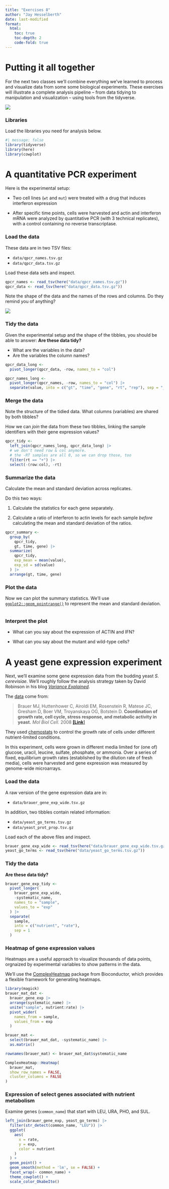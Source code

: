 ```yaml
---
title: "Exercises 8"
author: "Jay Hesselberth"
date: last-modified
format:
  html:
    toc: true
    toc-depth: 2
    code-fold: true
---
```


# Putting it all together

For the next two classes we'll combine everything we've learned to process and visualize data from some some biological experiments. These exercises will illustrate a complete analysis pipeline -- from data tidying to manipulation and visualization -- using tools from the tidyverse.

![](../img/tidy-workflow.png)

### Libraries

Load the libraries you need for analysis below.

```r
#| message: false
library(tidyverse)
library(here)
library(cowplot)
```

# A quantitative PCR experiment

Here is the experimental setup:

-   Two cell lines (`wt` and `mut`) were treated with a drug that induces interferon expression

-   After specific time points, cells were harvested and actin and interferon mRNA were analyzed by quantitative PCR (with 3 technical replicates), with a control containing no reverse transcriptase.

### Load the data

These data are in two TSV files:

-   `data/qpcr_names.tsv.gz`
-   `data/qpcr_data.tsv.gz`

Load these data sets and inspect.

```r
qpcr_names <- read_tsv(here("data/qpcr_names.tsv.gz"))
qpcr_data <- read_tsv(here("data/qpcr_data.tsv.gz"))
```

Note the shape of the data and the names of the rows and columns. Do they remind you of anything?

![](../img/96-well-pcr-plate.png)

### Tidy the data

Given the experimental setup and the shape of the tibbles, you should be able to answer: **Are these data tidy?**

-   What are the variables in the data?
-   Are the variables the column names?

```r
qpcr_data_long <-
  pivot_longer(qpcr_data, -row, names_to = "col")

qpcr_names_long <- 
  pivot_longer(qpcr_names, -row, names_to = "col") |>
  separate(value, into = c("gt", "time", "gene", "rt", "rep"), sep = "_")
```

### Merge the data

Note the structure of the tidied data. What columns (variables) are shared by both tibbles?

How we can *join* the data from these two tibbles, linking the sample identifiers with their gene expression values?

```r
qpcr_tidy <-
  left_join(qpcr_names_long, qpcr_data_long) |>
  # we don't need row & col anymore.
  # the -RT samples are all 0, so we can drop those, too
  filter(rt == "+") |>
  select(-(row:col), -rt)
```

### Summarize the data

Calculate the mean and standard deviation across replicates.

Do this two ways:

1.  Calculate the statistics for each gene separately.

2.  Calculate a ratio of interferon to actin levels for each sample *before* calculating the mean and standard deviation of the ratios.

```r
qpcr_summary <-
  group_by(
    qpcr_tidy,
    gt, time, gene) |>
  summarize(
    qpcr_tidy,
    exp_mean = mean(value),
    exp_sd = sd(value)
  ) |>
  arrange(gt, time, gene)
```

### Plot the data

Now we can plot the summary statistics. We'll use [`ggplot2::geom_pointrange()`](https://ggplot2.tidyverse.org/reference/geom_linerange.html) to represent the mean and standard deviation.

```r

```

### Interpret the plot

-   What can you say about the expression of ACTIN and IFN?

-   What can you say about the mutant and wild-type cells?


# A yeast gene expression experiment

Next, we'll examine some gene expression data from the budding yeast *S. cerevisiae*. We'll roughly follow the analysis strategy taken by David Robinson in his blog [*Variance Explained*](http://varianceexplained.org/r/tidy-genomics-broom/).

The [data](http://growthrate.princeton.edu/transcriptome/download.shtml) come from:

> Brauer MJ, Huttenhower C, Airoldi EM, Rosenstein R, Matese JC, Gresham D, Boer VM, Troyanskaya OG, Botstein D. **Coordination of growth rate, cell cycle, stress response, and metabolic activity in yeast.** *Mol Biol Cell.* 2008 [**\[Link**\]](https://pubmed.ncbi.nlm.nih.gov/17959824/)

They used [chemostats](https://dunham.gs.washington.edu/chemostatv2.htm) to control the growth rate of cells under different nutrient-limited conditions.

In this experiment, cells were grown in different media limited for (one of) glucose, uracil, leucine, sulfate, phosphate, or ammonia. Over a series of fixed, equilibrium growth rates (established by the dilution rate of fresh media), cells were harvested and gene expression was measured by genome-wide microarrays.

### Load the data

A raw version of the gene expression data are in:

-   `data/brauer_gene_exp_wide.tsv.gz`

In addition, two tibbles contain related information:

-   `data/yeast_go_terms.tsv.gz`
-   `data/yeast_prot_prop.tsv.gz`

Load each of the above files and inspect.

```r
brauer_gene_exp_wide <- read_tsv(here("data/brauer_gene_exp_wide.tsv.gz"))
yeast_go_terms <- read_tsv(here("data/yeast_go_terms.tsv.gz"))
```

### Tidy the data

**Are these data tidy?**

```r
brauer_gene_exp_tidy <-
  pivot_longer(
    brauer_gene_exp_wide,
    -systematic_name,
    names_to = "sample",
    values_to = "exp"
  ) |>
  separate(
    sample,
    into = c("nutrient", "rate"),
    sep = 1
  )
```

### Heatmap of gene expression values

Heatmaps are a useful approach to visualize thousands of data points, orgnaized by experimental variables to show patterns in the data.

We'll use the [ComplexHeatmap](https://jokergoo.github.io/ComplexHeatmap-reference/book/) package from Bioconductor, which provides a flexible framework for generating heatmaps.

```r
library(magick)
brauer_mat_dat <-
  brauer_gene_exp |>
  arrange(systematic_name) |>
  unite("sample", nutrient:rate) |>
  pivot_wider(
    names_from = sample,
    values_from = exp
  )

brauer_mat <-
  select(brauer_mat_dat, -systematic_name) |>
  as.matrix()

rownames(brauer_mat) <- brauer_mat_dat$systematic_name

ComplexHeatmap::Heatmap(
  brauer_mat,
  show_row_names = FALSE,
  cluster_columns = FALSE
)
```

### Expression of select genes associated with nutrient metabolism

Examine genes (`common_name`) that start with LEU, URA, PHO, and SUL.

```r
left_join(brauer_gene_exp, yeast_go_terms) |>
  filter(str_detect(common_name, "LEU")) |>
  ggplot(
    aes(
      x = rate,
      y = exp,
      color = nutrient
    )
  ) +
  geom_point() + 
  geom_smooth(method = 'lm', se = FALSE) + 
  facet_wrap(~ common_name) +
  theme_cowplot() +
  scale_color_OkabeIto()
```
